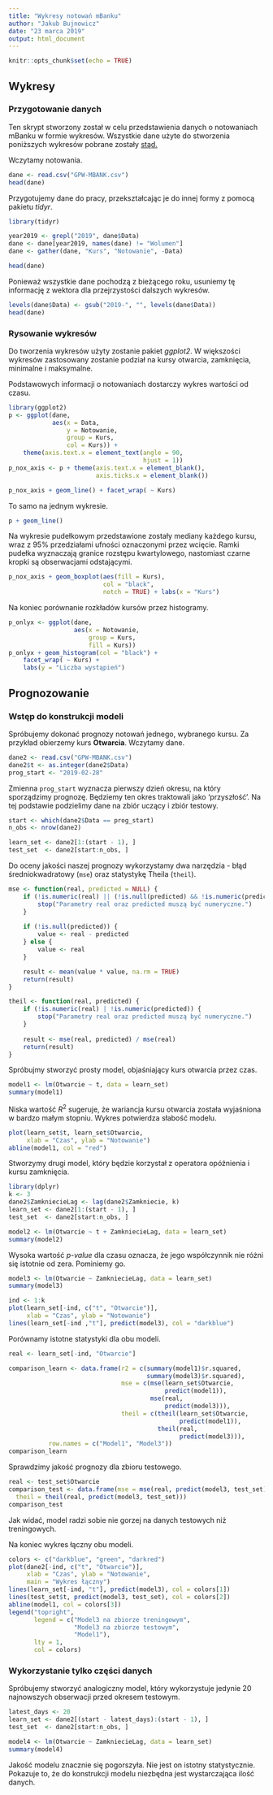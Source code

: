 ```yaml
---
title: "Wykresy notowań mBanku"
author: "Jakub Bujnowicz"
date: "23 marca 2019"
output: html_document
---
```


```r
knitr::opts_chunk$set(echo = TRUE)
```


## Wykresy
### Przygotowanie danych

Ten skrypt stworzony został w celu przedstawienia danych o notowaniach mBanku w formie 
wykresów. Wszystkie dane użyte do stworzenia poniższych wykresów pobrane zostały 
[stąd.](https://stooq.pl/q/?s=mbk) 

Wczytamy notowania.

```r
dane <- read.csv("GPW-MBANK.csv")
head(dane)
```

Przygotujemy dane do pracy, przekształcając je do innej formy z pomocą pakietu *tidyr*.

```r
library(tidyr)

year2019 <- grepl("2019", dane$Data)
dane <- dane[year2019, names(dane) != "Wolumen"]
dane <- gather(dane, "Kurs", "Notowanie", -Data)

head(dane)
```

Ponieważ wszystkie dane pochodzą z bieżącego roku, usuniemy tę informację z wektora dla
przejrzystości dalszych wykresów.

```r
levels(dane$Data) <- gsub("2019-", "", levels(dane$Data))
head(dane)
```


### Rysowanie wykresów

Do tworzenia wykresów użyty zostanie pakiet *ggplot2*. W większości wykresów zastosowany
zostanie podział na kursy otwarcia, zamknięcia, minimalne i maksymalne. 

Podstawowych informacji o notowaniach dostarczy wykres wartości od czasu.

```r
library(ggplot2)
p <- ggplot(dane, 
            aes(x = Data, 
                y = Notowanie, 
                group = Kurs,
                col = Kurs)) + 
    theme(axis.text.x = element_text(angle = 90, 
                                     hjust = 1))
p_nox_axis <- p + theme(axis.text.x = element_blank(),
                        axis.ticks.x = element_blank())

p_nox_axis + geom_line() + facet_wrap( ~ Kurs)
```

To samo na jednym wykresie.

```r
p + geom_line()
```

Na wykresie pudełkowym przedstawione zostały mediany każdego kursu, wraz z 95% 
przedziałami ufności oznaczonymi przez wcięcie. Ramki pudełka wyznaczają granice rozstępu
kwartylowego, nastomiast czarne kropki są obserwacjami odstającymi.

```r
p_nox_axis + geom_boxplot(aes(fill = Kurs), 
                          col = "black",
                          notch = TRUE) + labs(x = "Kurs")
```

Na koniec porównanie rozkładów kursów przez histogramy.

```r
p_onlyx <- ggplot(dane, 
                  aes(x = Notowanie,
                      group = Kurs,
                      fill = Kurs))
p_onlyx + geom_histogram(col = "black") + 
    facet_wrap( ~ Kurs) +
    labs(y = "Liczba wystąpień")
```

## Prognozowanie

### Wstęp do konstrukcji modeli

Spróbujemy dokonać prognozy notowań jednego, wybranego kursu. Za przykład obierzemy
kurs **Otwarcia**. Wczytamy dane.

```r
dane2 <- read.csv("GPW-MBANK.csv")
dane2$t <- as.integer(dane2$Data)
prog_start <- "2019-02-28"
```

Zmienna `prog_start` wyznacza pierwszy dzień okresu, na który sporządzimy prognozę. Będziemy
ten okres traktowali jako 'przyszłość'. Na tej podstawie podzielimy dane na zbiór uczący 
i zbiór testowy.

```r
start <- which(dane2$Data == prog_start)
n_obs <- nrow(dane2)

learn_set <- dane2[1:(start - 1), ]
test_set  <- dane2[start:n_obs, ]
```

Do oceny jakości naszej prognozy wykorzystamy dwa narzędzia - błąd średniokwadratowy (`mse`) oraz
statystykę Theila (`theil`).

```r
mse <- function(real, predicted = NULL) {
    if (!is.numeric(real) || (!is.null(predicted) && !is.numeric(predicted))) {
        stop("Parametry real oraz predicted muszą być numeryczne.")
    }
    
    if (!is.null(predicted)) {
        value <- real - predicted
    } else {
        value <- real
    }

    result <- mean(value * value, na.rm = TRUE)
    return(result)
}

theil <- function(real, predicted) {
    if (!is.numeric(real) | !is.numeric(predicted)) {
        stop("Parametry real oraz predicted muszą być numeryczne.")
    }
    
    result <- mse(real, predicted) / mse(real)
    return(result)
}
```

Spróbujmy stworzyć prosty model, objaśniający kurs otwarcia przez czas.

```r
model1 <- lm(Otwarcie ~ t, data = learn_set)
summary(model1)
```

Niska wartość $R^2$ sugeruje, że wariancja kursu otwarcia została wyjaśniona
w bardzo małym stopniu. Wykres potwierdza słabość modelu.

```r
plot(learn_set$t, learn_set$Otwarcie,
     xlab = "Czas", ylab = "Notowanie")
abline(model1, col = "red")
```

Stworzymy drugi model, który będzie korzystał z operatora opóźnienia i kursu zamknięcia.
```r
library(dplyr)
k <- 3
dane2$ZamkniecieLag <- lag(dane2$Zamkniecie, k)
learn_set <- dane2[1:(start - 1), ]
test_set  <- dane2[start:n_obs, ]

model2 <- lm(Otwarcie ~ t + ZamkniecieLag, data = learn_set)
summary(model2)
```

Wysoka wartość *p-value* dla czasu oznacza, że jego współczynnik nie różni się istotnie
od zera. Pominiemy go.

```r
model3 <- lm(Otwarcie ~ ZamkniecieLag, data = learn_set)
summary(model3)
```
```r
ind <- 1:k
plot(learn_set[-ind, c("t", "Otwarcie")],
     xlab = "Czas", ylab = "Notowanie")
lines(learn_set[-ind ,"t"], predict(model3), col = "darkblue")
```

Porównamy istotne statystyki dla obu modeli.
```r
real <- learn_set[-ind, "Otwarcie"]

comparison_learn <- data.frame(r2 = c(summary(model1)$r.squared,
                                      summary(model3)$r.squared),
                               mse = c(mse(learn_set$Otwarcie, 
                                           predict(model1)),
                                       mse(real, 
                                           predict(model3))),
                               theil = c(theil(learn_set$Otwarcie, 
                                               predict(model1)),
                                         theil(real, 
                                               predict(model3))),
           row.names = c("Model1", "Model3"))
comparison_learn
```

Sprawdzimy jakość prognozy dla zbioru testowego.
```r
real <- test_set$Otwarcie
comparison_test <- data.frame(mse = mse(real, predict(model3, test_set)),
  theil = theil(real, predict(model3, test_set)))
comparison_test
```

Jak widać, model radzi sobie nie gorzej na danych testowych niż treningowych.

Na koniec wykres łączny obu modeli.

```r
colors <- c("darkblue", "green", "darkred")
plot(dane2[-ind, c("t", "Otwarcie")],
     xlab = "Czas", ylab = "Notowanie",
     main = "Wykres łączny")
lines(learn_set[-ind, "t"], predict(model3), col = colors[1])
lines(test_set$t, predict(model3, test_set), col = colors[2])
abline(model1, col = colors[3])
legend("topright", 
       legend = c("Model3 na zbiorze treningowym",
                  "Model3 na zbiorze testowym",
                  "Model1"),
       lty = 1,
       col = colors)
```

### Wykorzystanie tylko części danych

Spróbujemy stworzyć analogiczny model, który wykorzystuje jedynie 20 najnowszych obserwacji
przed okresem testowym.

```r
latest_days <- 20
learn_set <- dane2[(start - latest_days):(start - 1), ]
test_set  <- dane2[start:n_obs, ]
```

```r
model4 <- lm(Otwarcie ~ ZamkniecieLag, data = learn_set)
summary(model4)
```

Jakość modelu znacznie się pogorszyła. Nie jest on istotny statystycznie. Pokazuje to,
że do konstrukcji modelu niezbędna jest wystarczająca ilość danych.
